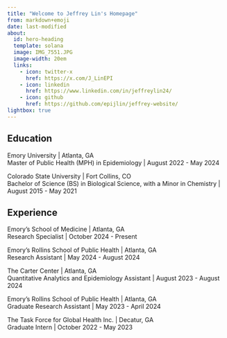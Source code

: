 ```yaml
---
title: "Welcome to Jeffrey Lin's Homepage"
from: markdown+emoji
date: last-modified
about:
  id: hero-heading
  template: solana
  image: IMG_7551.JPG
  image-width: 20em
  links: 
    - icon: twitter-x
      href: https://x.com/J_LinEPI
    - icon: linkedin
      href: https://www.linkedin.com/in/jeffreylin24/
    - icon: github
      href: https://github.com/epijlin/jeffrey-website/
lightbox: true
---
```


::: {#hero-heading}


## Education

Emory University \| Atlanta, GA<br> Master of Public Health (MPH) in Epidemiology \| August 2022 - May 2024

Colorado State University \| Fort Collins, CO<br> Bachelor of Science (BS) in Biological Science, with a Minor in Chemistry \| August 2015 - May 2021

## Experience
Emory's School of Medicine | Atlanta, GA<br>Research Specialist | October 2024 - Present

Emory's Rollins School of Public Health | Atlanta, GA<br>Research Assistant | May 2024 - August 2024

The Carter Center \| Atlanta, GA<br>Quantitative Analytics and Epidemiology Assistant \| August 2023 - August 2024

Emory's Rollins School of Public Health \| Atlanta, GA<br>Graduate Research Assistant \| May 2023 - April 2024

The Task Force for Global Health Inc. \| Decatur, GA<br>Graduate Intern \| October 2022 - May 2023
:::

<!-- #### Contact Me -->

<!-- Social Media Icons using css -->

<!-- <div style="text-align: left;"> -->

<!--   <a href="https://x.com/J_LinEPI" target="_blank" style="text-decoration: none;"> -->

<!--     <img src="https://upload.wikimedia.org/wikipedia/commons/b/b7/X_logo.jpg" alt="X" style="width:30px; height:30px; margin-right: 10px;"> -->

<!--   </a> -->

<!--   <a href="https://www.linkedin.com/in/jeffreylin24/" target="_blank" style="text-decoration: none;"> -->

<!--     <img src="https://upload.wikimedia.org/wikipedia/commons/c/ca/LinkedIn_logo_initials.png" alt="LinkedIn" style="width:30px; height:30px; margin-right: 10px;"> -->

<!--   </a> -->

<!--   <a href=" https://github.com/epijlin/jeffrey-website/" target="_blank" style="text-decoration: none;"> -->

<!--     <img src="https://upload.wikimedia.org/wikipedia/commons/c/c2/GitHub_Invertocat_Logo.svg" alt="LinkedIn" style="width:30px; height:30px; margin-right: 10px;"> -->

<!--   </a> -->

<!-- </div> -->

<!-- Social Media Icons using Quarto with some HTML elements for styling -->

<!-- ::: text-left -->

<!-- [![](https://upload.wikimedia.org/wikipedia/commons/b/b7/X_logo.jpg){width="30" height="30" marin-right="10"}](https://x.com/J_LinEPI){target="_blank" style="text-decoration: none;"} [![](https://upload.wikimedia.org/wikipedia/commons/c/ca/LinkedIn_logo_initials.png){width="30" height="30" margin-right="10"}](https://www.linkedin.com/in/jeffreylin24/){target="_blank" style="text-decoration: none;"} [![](https://upload.wikimedia.org/wikipedia/commons/c/c2/GitHub_Invertocat_Logo.svg){width="30" height="30" margin-right="10"}](https://github.com/epijlin/jeffrey-website/){target="_blank" style="text-decoration: none;"} -->

<!-- ::: -->
